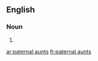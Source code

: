 ==English==

===Noun===
{{head|en|head=[[paternal]] [[aunt]]s}}

# {{plural of|paternal aunt}}

[[ar:paternal aunts]]
[[fr:paternal aunts]]